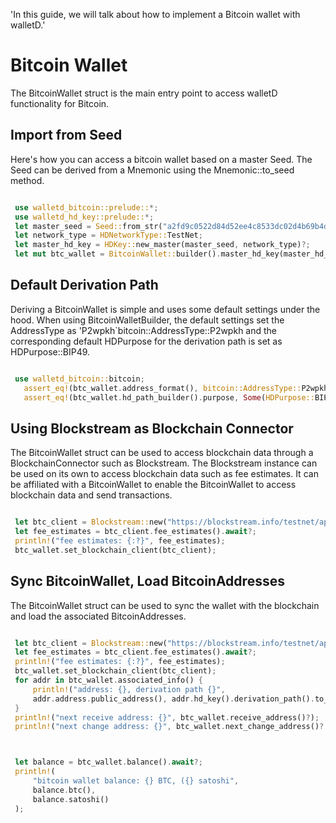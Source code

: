   'In this guide, we will talk about how to implement a Bitcoin wallet with walletD.'

# Bitcoin Wallet


 The BitcoinWallet struct is the main entry point to access walletD functionality for Bitcoin.
 
 ## Import from Seed

 Here's how you can access a bitcoin wallet based on a master Seed.
 The Seed can be derived from a Mnemonic using the Mnemonic::to_seed method.
```rust

 use walletd_bitcoin::prelude::*;
 use walletd_hd_key::prelude::*;
 let master_seed = Seed::from_str("a2fd9c0522d84d52ee4c8533dc02d4b69b4df9b6255e1af20c9f1d4d691689f2a38637eb1ec778972bf845c32d5ae83c7536999b5666397ac32021b21e0accee")?;
 let network_type = HDNetworkType::TestNet;
 let master_hd_key = HDKey::new_master(master_seed, network_type)?;
 let mut btc_wallet = BitcoinWallet::builder().master_hd_key(master_hd_key).build()?;
 ```

 ## Default Derivation Path

 Deriving a BitcoinWallet is simple and uses some default settings under the hood.
 When using BitcoinWalletBuilder, the default settings set the AddressType as 'P2wpkh`bitcoin::AddressType::P2wpkh and the corresponding default HDPurpose for the derivation path is set as HDPurpose::BIP49.
```rust

 use walletd_bitcoin::bitcoin;
   assert_eq!(btc_wallet.address_format(), bitcoin::AddressType::P2wpkh);
   assert_eq!(btc_wallet.hd_path_builder().purpose, Some(HDPurpose::BIP84.to_shortform_num()));

```

 ## Using Blockstream as Blockchain Connector

 The BitcoinWallet struct can be used to access blockchain data through a BlockchainConnector such as Blockstream.
 The Blockstream instance can be used on its own to access blockchain data such as fee estimates.
 It can be affiliated with a BitcoinWallet to enable the BitcoinWallet to access blockchain data and send transactions.
```rust

 let btc_client = Blockstream::new("https://blockstream.info/testnet/api")?;
 let fee_estimates = btc_client.fee_estimates().await?;
 println!("fee estimates: {:?}", fee_estimates);
 btc_wallet.set_blockchain_client(btc_client);
 ```

 ## Sync BitcoinWallet, Load BitcoinAddresses

 The BitcoinWallet struct can be used to sync the wallet with the blockchain and load the associated BitcoinAddresses.
```rust

 let btc_client = Blockstream::new("https://blockstream.info/testnet/api")?;
 let fee_estimates = btc_client.fee_estimates().await?;
 println!("fee estimates: {:?}", fee_estimates);
 btc_wallet.set_blockchain_client(btc_client);
 for addr in btc_wallet.associated_info() {
     println!("address: {}, derivation path {}",
     addr.address.public_address(), addr.hd_key().derivation_path().to_string());
 }
 println!("next receive address: {}", btc_wallet.receive_address()?);
 println!("next change address: {}", btc_wallet.next_change_address()?.public_address());



 let balance = btc_wallet.balance().await?;
 println!(
     "bitcoin wallet balance: {} BTC, ({} satoshi",
     balance.btc(),
     balance.satoshi()
 );

